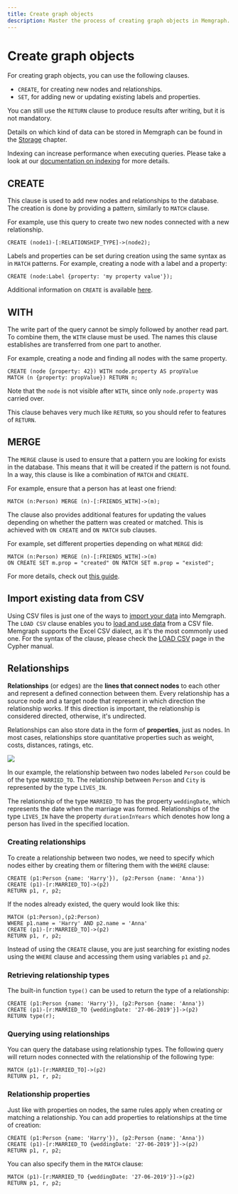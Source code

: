```yaml
---
title: Create graph objects
description: Master the process of creating graph objects in Memgraph. Detailed documentation designed to aid in your graph use case. 
---
```



# Create graph objects

For creating graph objects, you can use the following clauses.

- `CREATE`, for creating new nodes and relationships.
- `SET`, for adding new or updating existing labels and properties.

You can still use the `RETURN` clause to produce results after writing, but it
is not mandatory.

Details on which kind of data can be stored in Memgraph can be found in the
[Storage](/fundamentals/storage-memory-usage) chapter.

<Callout type="info">

Indexing can increase performance when executing queries. Please take a look at
our [documentation on indexing](/fundamentals/indexes) for
more details.

</Callout>

## CREATE

This clause is used to add new nodes and relationships to the database. The creation is
done by providing a pattern, similarly to `MATCH` clause.

For example, use this query to create two new nodes connected with a new relationship.

```cypher
CREATE (node1)-[:RELATIONSHIP_TYPE]->(node2);
```

Labels and properties can be set during creation using the same syntax as in
`MATCH` patterns. For example, creating a node with a label and a property:

```cypher
CREATE (node:Label {property: 'my property value'});
```

Additional information on `CREATE` is available [here](/querying/clauses/create).

## WITH

The write part of the query cannot be simply followed by another read part. To
combine them, the `WITH` clause must be used. The names this clause establishes
are transferred from one part to another.

For example, creating a node and finding all nodes with the same property.

```cypher
CREATE (node {property: 42}) WITH node.property AS propValue
MATCH (n {property: propValue}) RETURN n;
```

Note that the `node` is not visible after `WITH`, since only `node.property` was
carried over.

This clause behaves very much like `RETURN`, so you should refer to features of
`RETURN`.

## MERGE

The `MERGE` clause is used to ensure that a pattern you are looking for exists
in the database. This means that it will be created if the pattern is not found.
In a way, this clause is like a combination of `MATCH` and `CREATE`.

For example, ensure that a person has at least one friend:

```cypher
MATCH (n:Person) MERGE (n)-[:FRIENDS_WITH]->(m);
```

The clause also provides additional features for updating the values depending
on whether the pattern was created or matched. This is achieved with `ON CREATE`
and `ON MATCH` sub clauses.

For example, set different properties depending on what `MERGE` did:

```cypher
MATCH (n:Person) MERGE (n)-[:FRIENDS_WITH]->(m)
ON CREATE SET m.prop = "created" ON MATCH SET m.prop = "existed";
```

For more details, check out [this guide](/querying/clauses/merge).

## Import existing data from CSV

Using CSV files is just one of the ways to [import your
data](/data-migration) into Memgraph. The `LOAD CSV` clause enables
you to [load and use data](/data-migration/csv) from a
CSV file. Memgraph supports the Excel CSV dialect, as it's the most commonly
used one. For the syntax of the clause, please check the [LOAD
CSV](/data-migration/csv) page in the Cypher manual.

## Relationships

**Relationships** (or edges) are the **lines that connect nodes** to each other
and represent a defined connection between them. Every relationship has a source
node and a target node that represent in which direction the relationship works.
If this direction is important, the relationship is considered directed,
otherwise, it's undirected.

Relationships can also store data in the form of **properties**, just as nodes.
In most cases, relationships store quantitative properties such as weight,
costs, distances, ratings, etc.

![](/pages/querying/connecting-nodes/connecting-nodes.png)

In our example, the relationship between two nodes labeled `Person` could be of
the type `MARRIED_TO`. The relationship between `Person` and `City` is
represented by the type `LIVES_IN`.

The relationship of the type `MARRIED_TO` has the property `weddingDate`, which
represents the date when the marriage was formed. Relationships of the type
`LIVES_IN` have the property `durationInYears` which denotes how long a person
has lived in the specified location.

### Creating relationships

To create a relationship between two nodes, we need to specify which nodes
either by creating them or filtering them with the `WHERE` clause:

```cypher
CREATE (p1:Person {name: 'Harry'}), (p2:Person {name: 'Anna'})
CREATE (p1)-[r:MARRIED_TO]->(p2)
RETURN p1, r, p2;
```

If the nodes already existed, the query would look like this:

```cypher
MATCH (p1:Person),(p2:Person)
WHERE p1.name = 'Harry' AND p2.name = 'Anna'
CREATE (p1)-[r:MARRIED_TO]->(p2)
RETURN p1, r, p2;
```

Instead of using the `CREATE` clause, you are just searching for existing nodes
using the `WHERE` clause and accessing them using variables `p1` and `p2`.

### Retrieving relationship types

The built-in function `type()` can be used to return the type of a relationship:

```cypher
CREATE (p1:Person {name: 'Harry'}), (p2:Person {name: 'Anna'})
CREATE (p1)-[r:MARRIED_TO {weddingDate: '27-06-2019'}]->(p2)
RETURN type(r);
```

### Querying using relationships

You can query the database using relationship types. The following query will
return nodes connected with the relationship of the following type:

```cypher
MATCH (p1)-[r:MARRIED_TO]->(p2)
RETURN p1, r, p2;
```

### Relationship properties

Just like with properties on nodes, the same rules apply when creating or
matching a relationship. You can add properties to relationships at the time of
creation:

```cypher
CREATE (p1:Person {name: 'Harry'}), (p2:Person {name: 'Anna'})
CREATE (p1)-[r:MARRIED_TO {weddingDate: '27-06-2019'}]->(p2)
RETURN p1, r, p2;
```

You can also specify them in the `MATCH` clause:

```cypher
MATCH (p1)-[r:MARRIED_TO {weddingDate: '27-06-2019'}]->(p2)
RETURN p1, r, p2;
```